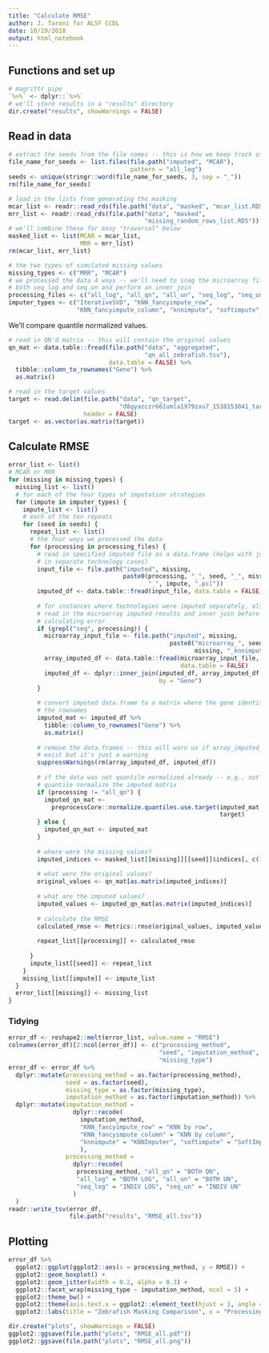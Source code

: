 ```yaml
---
title: "Calculate RMSE"
author: J. Taroni for ALSF CCDL
date: 10/19/2018
output: html_notebook
---
```


## Functions and set up

```r
# magrittr pipe
`%>%` <- dplyr::`%>%`
# we'll store results in a "results" directory
dir.create("results", showWarnings = FALSE)
```

## Read in data

```r
# extract the seeds from the file names -- this is how we keep track of repeats
file_name_for_seeds <- list.files(file.path("imputed", "MCAR"), 
                                  pattern = "all_log")
seeds <- unique(stringr::word(file_name_for_seeds, 3, sep = "_"))
rm(file_name_for_seeds)
```

```r
# load in the lists from generating the masking
mcar_list <- readr::read_rds(file.path("data", "masked", "mcar_list.RDS"))
mrr_list <- readr::read_rds(file.path("data", "masked", 
                                      "missing_random_rows_list.RDS"))
# we'll combine these for easy "traversal" below
masked_list <- list(MCAR = mcar_list,
                    MRR = mrr_list)
rm(mcar_list, mrr_list)
```

```r
# the two types of simulated missing values 
missing_types <- c("MRR", "MCAR")
# we processed the data 4 ways -- we'll need to snag the microarray files for
# both seq_log and seq_un and perform an inner join
processing_files <- c("all_log", "all_qn", "all_un", "seq_log", "seq_un")
imputer_types <- c("IterativeSVD", "KNN_fancyimpute_row", 
                   "KNN_fancyimpute_column", "knnimpute", "softimpute")
```

We'll compare quantile normalized values.

```r
# read in QN'd matrix -- this will contain the original values
qn_mat <- data.table::fread(file.path("data", "aggregated", 
                                      "qn_all_zebrafish.tsv"), 
                            data.table = FALSE) %>%
  tibble::column_to_rownames("Gene") %>%
  as.matrix()
```

```r
# read in the target values
target <- read.delim(file.path("data", "qn_target", 
                               "d8gyazczr661umla1979zxu7_1538153041_target.tsv"),
                     header = FALSE)
target <- as.vector(as.matrix(target))
```

## Calculate RMSE

```r
error_list <- list()
# MCAR or MRR
for (missing in missing_types) {
  missing_list <- list()
  # for each of the four types of imputation strategies
  for (impute in imputer_types) {
    impute_list <- list()
    # each of the ten repeats
    for (seed in seeds) {
      repeat_list <- list()
      # the four ways we processed the data
      for (processing in processing_files) {
        # read in specified imputed file as a data.frame (helps with joining
        # in separate technology cases)
        input_file <- file.path("imputed", missing, 
                                paste0(processing, "_", seed, "_", missing, 
                                       "_", impute, ".pcl"))
        imputed_df <- data.table::fread(input_file, data.table = FALSE)
        
        # for instances where technologies were imputed separately, also
        # read in the microarray imputed results and inner join before 
        # calculating error
        if (grepl("seq", processing)) {
          microarray_input_file <- file.path("imputed", missing, 
                                             paste0("microarray_", seed, "_", 
                                                    missing, "_knnimpute.pcl"))
          array_imputed_df <- data.table::fread(microarray_input_file, 
                                                data.table = FALSE)
          imputed_df <- dplyr::inner_join(imputed_df, array_imputed_df, 
                                          by = "Gene")
        }
        
        # convert imputed data.frame to a matrix where the gene identifiers are
        # the rownames
        imputed_mat <- imputed_df %>%
          tibble::column_to_rownames("Gene") %>%
          as.matrix()
        
        # remove the data.frames -- this will warn us if array_imputed_df doesn't
        # exist but it's just a warning
        suppressWarnings(rm(array_imputed_df, imputed_df))
        
        # if the data was not quantile normalized already -- e.g., not "all_qn"
        # quantile normalize the imputed matrix
        if (processing != "all_qn") {
          imputed_qn_mat <- 
            preprocessCore::normalize.quantiles.use.target(imputed_mat,
                                                           target)
        } else {
          imputed_qn_mat <- imputed_mat
        }
        
        # where were the missing values?
        imputed_indices <- masked_list[[missing]][[seed]]$indices[, c(1, 2)]
        
        # what were the original values?
        original_values <- qn_mat[as.matrix(imputed_indices)]
        
        # what are the imputed values?
        imputed_values <- imputed_qn_mat[as.matrix(imputed_indices)]
        
        # calculate the RMSE
        calculated_rmse <- Metrics::rmse(original_values, imputed_values)
        
        repeat_list[[processing]] <- calculated_rmse
        
      }
      impute_list[[seed]] <- repeat_list
    }
    missing_list[[impute]] <- impute_list
  }
  error_list[[missing]] <- missing_list
}
```

### Tidying

```r
error_df <- reshape2::melt(error_list, value.name = "RMSE")
colnames(error_df)[2:ncol(error_df)] <- c("processing_method",
                                          "seed", "imputation_method", 
                                          "missing_type")
error_df <- error_df %>%
  dplyr::mutate(processing_method = as.factor(processing_method),
                seed = as.factor(seed),
                missing_type = as.factor(missing_type),
                imputation_method = as.factor(imputation_method)) %>%
  dplyr::mutate(imputation_method = 
                  dplyr::recode(
                    imputation_method, 
                    "KNN_fancyimpute_row" = "KNN by row",
                    "KNN_fancyimpute_column" = "KNN by column",
                    "knnimpute" = "KNNImputer", "softimpute" = "SoftImpute"
                    ),
                processing_method = 
                  dplyr::recode(
                   processing_method, "all_qn" = "BOTH QN", 
                   "all_log" = "BOTH LOG", "all_un" = "BOTH UN", 
                   "seq_log" = "INDIV LOG", "seq_un" = "INDIV UN"
                  )
  )
readr::write_tsv(error_df, 
                 file.path("results", "RMSE_all.tsv"))
```

## Plotting

```r
error_df %>%
  ggplot2::ggplot(ggplot2::aes(x = processing_method, y = RMSE)) +
  ggplot2::geom_boxplot() +
  ggplot2::geom_jitter(width = 0.2, alpha = 0.3) +
  ggplot2::facet_wrap(missing_type ~ imputation_method, ncol = 5) +
  ggplot2::theme_bw() +
  ggplot2::theme(axis.text.x = ggplot2::element_text(hjust = 1, angle = 45)) +
  ggplot2::labs(title = "Zebrafish Masking Comparison", x = "Processing Method")
```

```r
dir.create("plots", showWarnings = FALSE)
ggplot2::ggsave(file.path("plots", "RMSE_all.pdf"))
ggplot2::ggsave(file.path("plots", "RMSE_all.png"))
```

